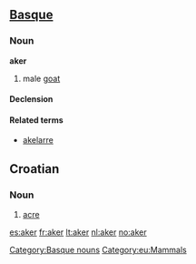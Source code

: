 ==[[Basque]]==

===Noun===
'''aker'''

# male [[goat]]

====Declension====
{{eu-decl-anim noun|rr=1}}

====Related terms====
* [[akelarre]]

[[Category:Basque nouns]]
[[Category:eu:Mammals]]

==Croatian==

===Noun===
{{hr-noun|m}}

# [[acre]]

[[es:aker]]
[[fr:aker]]
[[lt:aker]]
[[nl:aker]]
[[no:aker]]